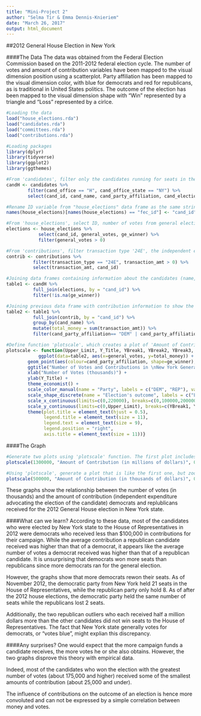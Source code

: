 ```yaml
---
title: "Mini-Project 2"
author: "Selma Tir & Emma Dennis-Knieriem"
date: "March 26, 2017"
output: html_document
---
```


##2012 General House Election in New York


####The Data
The data was obtained from the Federal Election Commission based on the 2011-2012 federal election cycle. The number of votes and amount of contribution variables have been mapped to the visual dimension position using a scatterplot. Party affiliation has been mapped to the visual dimension color, with blue for democrats and red for republicans, as is traditional in United States politics. The outcome of the election has been mapped to the visual dimension shape with "Win" represented by a triangle and "Loss" represented by a cirlce.

```r
#Loading the data
load("house_elections.rda")
load("candidates.rda")
load("committees.rda")
load("contributions.rda")

#Loading packages
library(dplyr)
library(tidyverse)
library(ggplot2)
library(ggthemes)
```

```r
#From 'candidates', filter only the candidates running for seats in the House of Representative for the state of New York and select ID, name, party affiliation, and election year.
candH <- candidates %>%
        filter(cand_office == "H", cand_office_state == "NY") %>%
        select(cand_id, cand_name, cand_party_affiliation, cand_election_yr)

#Rename ID variable from "house_elections" data frame as the same string from previous frame, allowing a join of these two frames by this variable.
names(house_elections)[names(house_elections) == "fec_id"] <- "cand_id"

#From 'house_elections', select ID, number of votes from general election, and whether or not each candidate won the general election. Assuming that candidates who got zero votes in the general election did not make it past primary elections, and filter these candidates out.
elections <- house_elections %>%
            select(cand_id, general_votes, ge_winner) %>%
            filter(general_votes > 0)

#From 'contributions', filter transaction type '24E', the independent expenditure advocating the election of a candidate. Select only the transaction amount and the candidate ID.
contrib <- contributions %>%
          filter(transaction_type == "24E", transaction_amt > 0) %>%
          select(transaction_amt, cand_id)

#Joining data frames containing information about the candidates (name, party affiliations, etc.) and general election results (number of votes received, whether or not each candidate won).
table1 <- candH %>%
          full_join(elections, by = "cand_id") %>%
          filter(!is.na(ge_winner)) 

#Joining previous data frame with contribution information to show the total money each candidate received. Filter only the candidates who ran as a democrat or a republican.
table2 <- table1 %>%
          full_join(contrib, by = "cand_id") %>%
          group_by(cand_name) %>%
          mutate(total_money = sum(transaction_amt)) %>%
          filter(cand_party_affiliation== "DEM" | cand_party_affiliation=="REP", !is.na(total_money))

#Define function 'plotscale', which creates a plot of 'Amount of Contribution' vs. 'Number of Votes'. This allows multiple plots to be generated from 'table2' when passed upper limit (y-axis), title, break, and label parameters. The x-axis is fixed for easy comparisons between plots made by this function.
plotscale <- function(Upper_Limit, Y_Title, YBreak1, YBreak2, YBreak3, YBreak4, YBreak5, YBreak6, YLab1, YLab2, YLab3, YLab4, YLab5, YLab6) {
            ggplot(data=table2, aes(x=general_votes, y=total_money)) +
        geom_point(aes(colour=cand_party_affiliation, shape=ge_winner), size=2.5) +
        ggtitle("Number of Votes and Contributions in \nNew York General House Election") +
        xlab("Number of Votes (thousands)") +
        ylab(Y_Title) +
        theme_economist() +
        scale_color_manual(name = "Party", labels = c("DEM", "REP"), values = c("#0006CC", "#CC0000")) +
        scale_shape_discrete(name = "Election's outcome", labels = c("Loss", "Win")) +
        scale_x_continuous(limits=c(0,220000), breaks=c(0,100000,200000), labels = c("0","100","200")) +
        scale_y_continuous(limits=c(0,Upper_Limit), breaks=c(YBreak1, YBreak2, YBreak3, YBreak4, YBreak5, YBreak6), labels=c(YLab1, YLab2, YLab3, YLab4, YLab5, YLab6)) +
        theme(plot.title = element_text(hjust = 0.5),
              legend.title = element_text(size = 11),
              legend.text = element_text(size = 9),
              legend.position = "right",
              axis.title = element_text(size = 11))}
```
####The Graph
  
```r
#Generate two plots using 'plotscale' function. The first plot includes the observations from 'table2'.
plotscale(1300000, "Amount of Contribution (in millions of dollars)", 0, 250000, 500000, 750000, 1000000, 1250000, 0, 0.25, "0.50", 0.75, "1.00", 1.25)

#Using 'plotscale', generate a plot that is like the first one, but zoomed in on the clustered data, removing outliers who received lots of contributions.
plotscale(500000, "Amount of Contribution (in thousands of dollars)", 0, 100000, 200000, 300000, 400000, 500000, 0, 100, 200, 300, 400, 500)
```

These graphs show the relationship between the number of votes (in thousands) and the amount of contribution (independent expenditure advocating the election of the candidate) democrats and replublicans received for the 2012 General House election in New York state. 


####What can we learn?
According to these data, most of the candidates who were elected by New York state to the House of Representatives in 2012 were democrats who received less than $100,000 in contributions for their campaign. While the average contribution a republican candidate received was higher than that of a democrat, it appears like the average number of votes a democrat received was higher than that of a republican candidate. It is unsurprising that democrats won more seats than republicans since more democrats ran for the general election. 

However, the graphs show that more democrats rewon their seats. As of November 2012, the democratic party from New York held 21 seats in the House of Representatives, while the republican party only hold 8. As of after the 2012 house elections, the democratic party held the same number of seats while the republicans lost 2 seats.

Additionally, the two republican outliers who each received half a million dollars more than the other candidates did not win seats to the House of Representatives. The fact that New York state generally votes for democrats, or "votes blue", might explian this discrepancy. 

####Any surprises?
One would expect that the more campaign funds a candidate receives, the more votes he or she also obtains. However, the two graphs disprove this theory with empirical data. 

Indeed, most of the candidates who won the election with the greatest number of votes (about 175,000 and higher) received some of the smallest amounts of contribution (about 25,000 and under).

The influence of contributions on the outcome of an election is hence more convoluted and can not be expressed by a simple correlation between money and votes. 

